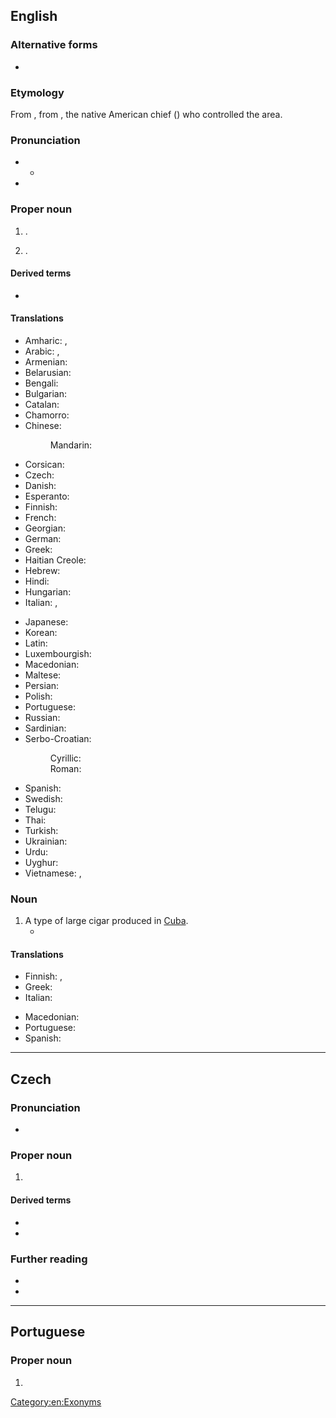 {{also|havana}}
==English==
{{wikipedia}}

===Alternative forms===
* {{sense|cigar}} {{alter|en|Havanna|Havannah||dated}}

===Etymology===
From {{der|en|es|La Habana}}, from {{der|en|tnq|-}} {{w|Habaguanex}}, the native American chief ({{w|Cacique}}) who controlled the area.

===Pronunciation===
* {{IPA|en|/həˈvænə/}}
** {{audio|en|LL-Q1860 (eng)-Vealhurl-Havana.wav|Audio (UK)}}
* {{rhymes|en|ænə}}

===Proper noun===
{{en-proper noun}}

# {{place|en|capital city|c/Cuba}}.
# {{place|en|city/county seat|co/Mason County|s/Illinois|c/USA}}.

====Derived terms====
* {{l|en|Havanan}}

====Translations====
{{trans-top|capital of Cuba}}
* Amharic: {{t|am|አባና|tr=ābana}}, {{t|am|ሀቫና|tr=hāvana}}
* Arabic: {{t|ar|هَافَانَا|f|tr=hafānā}}, {{t|ar|هَافَانَا|f|tr=havānā}}
* Armenian: {{t|hy|Հավանա}}
* Belarusian: {{t|be|Гава́на|f}}
* Bengali: {{t|bn|হাভানা}}
* Bulgarian: {{t|bg|Хава́на|f}}
* Catalan: {{t|ca|L'Havana}}
* Chamorro: {{t|ch|havanaea}}
* Chinese:
*: Mandarin: {{t+|cmn|哈瓦那|tr=Hāwǎnà}}
* Corsican: {{t|co|L'Avana|f}}
* Czech: {{t+|cs|Havana|f}}
* Danish: {{t|da|Havana}}
* Esperanto: {{t+|eo|Havano}}
* Finnish: {{t+|fi|Havanna}}
* French: {{t+|fr|La Havane|f}}
* Georgian: {{t|ka|ჰავანა}}
* German: {{t+|de|Havanna|f}}
* Greek: {{t+|el|Αβάνα|f}}
* Haitian Creole: {{t|ht|La Avàn}}
* Hebrew: {{t|he|הוואנה}}
* Hindi: {{t+|hi|हवाना|m}}
* Hungarian: {{t+|hu|Havanna}}
* Italian: {{t|it|Avana|f|alt=L'Avana}}, {{t|it|Havana|f|alt=L'Havana}}
{{trans-mid}}
* Japanese: {{t|ja|ハバナ|tr=Habana}}
* Korean: {{t|ko|^아바나}}
* Latin: {{t|la|Avana}}
* Luxembourgish: {{t|lb|Havanna}}
* Macedonian: {{t|mk|Хава́на|f}}
* Maltese: {{t|mt|Ħavana|alt=il-Ħavana}}
* Persian: {{t|fa|هاوانا|tr=hâvânâ}}
* Polish: {{t+|pl|Hawana|f}}
* Portuguese: {{t+|pt|Havana|f}}
* Russian: {{t+|ru|Гава́на|f}}
* Sardinian: {{t|sc|S'Avana|f}}
* Serbo-Croatian:
*: Cyrillic: {{t|sh|Хава̀на|f}}
*: Roman: {{t+|sh|Havàna|f}}
* Spanish: {{t+|es|La Habana|f}}
* Swedish: {{t+|sv|Havanna}}
* Telugu: {{t|te|హవానా}}
* Thai: {{t|th|ฮาวานา}}
* Turkish: {{t+|tr|Havana}}
* Ukrainian: {{t|uk|Гава́на|f}}
* Urdu: {{t|ur|ہوانا|m|tr=havānā}}
* Uyghur: {{t|ug|ھاۋانا}}
* Vietnamese: {{t|vi|La Ha-ba-na}}, {{t|vi|Ha-va-na}}
{{trans-bottom}}

===Noun===
{{en-noun}}

# A type of large cigar produced in [[Cuba]].
#* {{quote-book|1=en|year=1912|author=Sir Arthur Conan Doyle|authorlink=Arthur Conan Doyle|title=The Lost World|url=http://www.gutenberg.org/cache/epub/139/pg139.txt|passage=Having indicated an arm-chair to me and placed my refreshment near it, he handed me a long, smooth '''Havana'''.}}

====Translations====
{{trans-top|cigar}}
* Finnish: {{t|fi|havannalainen}}, {{t|fi|havannasikari}}
* Greek: {{t|el|πούρα Αβάνας}}
* Italian: {{t+|it|avana|m}}
{{trans-mid}}
* Macedonian: {{t|mk|ха́ванска пу́ра|f}}
* Portuguese: {{t|pt|havana|m}}
* Spanish: {{t+|es|habano|m}}
{{trans-bottom}}

[[Category:en:Exonyms]]

----

==Czech==

===Pronunciation===
* {{cs-IPA}}

===Proper noun===
{{cs-proper noun|g=f}}

# {{place|cs|capital city|c/Cuba|t=Havana}}

====Derived terms====
* {{l|cs|havanský}}
* {{l|cs|Havaňan}}

===Further reading===
* {{R:PSJC}}
* {{R:SSJC}}

----

==Portuguese==

===Proper noun===
{{pt-proper noun|f}}

# {{place|pt|capital city|c/Cuba|t1=Havana}}